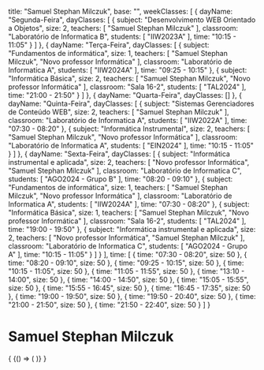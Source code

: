  title: "Samuel Stephan Milczuk",
  base: "",
  weekClasses: [
    {
      dayName: "Segunda-Feira",
      dayClasses: [
        {
          subject: "Desenvolvimento WEB Orientado a Objetos",
          size: 2,
          teachers: [
            "Samuel Stephan Milczuk"
          ],
          classroom: "Laboratório de Informatica B",
          students: [
            "IIW2023A"
          ],
          time: "10:15 - 11:05"
        }
      ]
    },
    {
      dayName: "Terça-Feira",
      dayClasses: [
        {
          subject: "Fundamentos de informática",
          size: 1,
          teachers: [
            "Samuel Stephan Milczuk",
            "Novo professor Informática"
          ],
          classroom: "Laboratório de Informatica A",
          students: [
            "IIW2024A"
          ],
          time: "09:25 - 10:15"
        },
        {
          subject: "Informática Básica",
          size: 2,
          teachers: [
            "Samuel Stephan Milczuk",
            "Novo professor Informática"
          ],
          classroom: "Sala 16-2",
          students: [
            "TAL2024"
          ],
          time: "21:00 - 21:50"
        }
      ]
    },
    {
      dayName: "Quarta-Feira",
      dayClasses: []
    },
    {
      dayName: "Quinta-Feira",
      dayClasses: [
        {
          subject: "Sistemas Gerenciadores de Conteúdo WEB",
          size: 2,
          teachers: [
            "Samuel Stephan Milczuk"
          ],
          classroom: "Laboratório de Informatica A",
          students: [
            "IIW2022A"
          ],
          time: "07:30 - 08:20"
        },
        {
          subject: "Informática Instrumental",
          size: 2,
          teachers: [
            "Samuel Stephan Milczuk",
            "Novo professor Informática"
          ],
          classroom: "Laboratório de Informatica A",
          students: [
            "EIN2024"
          ],
          time: "10:15 - 11:05"
        }
      ]
    },
    {
      dayName: "Sexta-Feira",
      dayClasses: [
        {
          subject: "Informática instrumental e aplicada",
          size: 2,
          teachers: [
            "Novo professor Informática",
            "Samuel Stephan Milczuk"
          ],
          classroom: "Laboratório de Informatica C",
          students: [
            "AGO2024 - Grupo B"
          ],
          time: "08:20 - 09:10"
        },
        {
          subject: "Fundamentos de informática",
          size: 1,
          teachers: [
            "Samuel Stephan Milczuk",
            "Novo professor Informática"
          ],
          classroom: "Laboratório de Informatica A",
          students: [
            "IIW2024A"
          ],
          time: "07:30 - 08:20"
        },
        {
          subject: "Informática Básica",
          size: 1,
          teachers: [
            "Samuel Stephan Milczuk",
            "Novo professor Informática"
          ],
          classroom: "Sala 16-2",
          students: [
            "TAL2024"
          ],
          time: "19:00 - 19:50"
        },
        {
          subject: "Informática instrumental e aplicada",
          size: 2,
          teachers: [
            "Novo professor Informática",
            "Samuel Stephan Milczuk"
          ],
          classroom: "Laboratório de Informatica C",
          students: [
            "AGO2024 - Grupo A"
          ],
          time: "10:15 - 11:05"
        }
      ]
    }
  ],
  time: [
    {
      time: "07:30 - 08:20",
      size: 50
    },
    {
      time: "08:20 - 09:10",
      size: 50
    },
    {
      time: "09:25 - 10:15",
      size: 50
    },
    {
      time: "10:15 - 11:05",
      size: 50
    },
    {
      time: "11:05 - 11:55",
      size: 50
    },
    {
      time: "13:10 - 14:00",
      size: 50
    },
    {
      time: "14:00 - 14:50",
      size: 50
    },
    {
      time: "15:05 - 15:55",
      size: 50
    },
    {
      time: "15:55 - 16:45",
      size: 50
    },
    {
      time: "16:45 - 17:35",
      size: 50
    },
    {
      time: "19:00 - 19:50",
      size: 50
    },
    {
      time: "19:50 - 20:40",
      size: 50
    },
    {
      time: "21:00 - 21:50",
      size: 50
    },
    {
      time: "21:50 - 22:40",
      size: 50
    }
  ]
}

# Samuel Stephan Milczuk

<div>
  {
    <BrowserOnly>
      {() => (
        <Grid
          title={data.title}
          weekClasses={data.weekClasses}
          time={data.time}
        />
      )}
    </BrowserOnly>
  }
</div>
